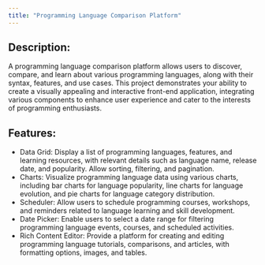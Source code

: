 ```yaml
---
title: "Programming Language Comparison Platform"
---
```


## Description:
A programming language comparison platform allows users to discover, compare, and learn about various programming languages, along with their syntax, features, and use cases. This project demonstrates your ability to create a visually appealing and interactive front-end application, integrating various components to enhance user experience and cater to the interests of programming enthusiasts.

## Features:

- Data Grid: Display a list of programming languages, features, and learning resources, with relevant details such as language name, release date, and popularity. Allow sorting, filtering, and pagination.
- Charts: Visualize programming language data using various charts, including bar charts for language popularity, line charts for language evolution, and pie charts for language category distribution.
- Scheduler: Allow users to schedule programming courses, workshops, and reminders related to language learning and skill development.
- Date Picker: Enable users to select a date range for filtering programming language events, courses, and scheduled activities.
- Rich Content Editor: Provide a platform for creating and editing programming language tutorials, comparisons, and articles, with formatting options, images, and tables.